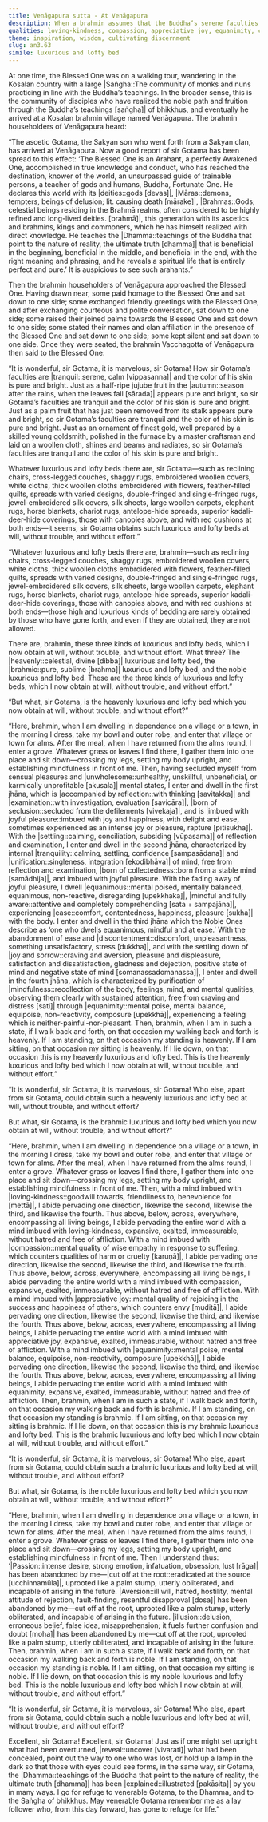 ```yaml
---
title: Venāgapura sutta - At Venāgapura
description: When a brahmin assumes that the Buddha’s serene faculties and radiant appearance must result from enjoying the finest worldly luxuries, the Buddha explains the true “luxurious and lofty beds” he attains—the heavenly bed, through abiding in the jhānas; the brahmic bed, through the boundless cultivation of loving-kindness, compassion, appreciative joy, and equanimity; and the noble bed, through the complete abandonment of passion, aversion, and illusion.
qualities: loving-kindness, compassion, appreciative joy, equanimity, collectedness, giving up, passion, aversion, illusion
theme: inspiration, wisdom, cultivating discernment
slug: an3.63
simile: luxurious and lofty bed
---
```


At one time, the Blessed One was on a walking tour, wandering in the Kosalan country with a large |Saṅgha::The community of monks and nuns practicing in line with the Buddha’s teachings. In the broader sense, this is the community of disciples who have realized the noble path and fruition through the Buddha’s teachings [saṅgha]| of bhikkhus, and eventually he arrived at a Kosalan brahmin village named Venāgapura. The brahmin householders of Venāgapura heard:

“The ascetic Gotama, the Sakyan son who went forth from a Sakyan clan, has arrived at Venāgapura. Now a good report of sir Gotama has been spread to this effect: ‘The Blessed One is an Arahant, a perfectly Awakened One, accomplished in true knowledge and conduct, who has reached the destination, knower of the world, an unsurpassed guide of trainable persons, a teacher of gods and humans, Buddha, Fortunate One. He declares this world with its |deities::gods [devas]|, |Māras::demons, tempters, beings of delusion; lit. causing death [mārake]|, |Brahmas::Gods; celestial beings residing in the Brahmā realms, often considered to be highly refined and long-lived deities. [brahmā]|, this generation with its ascetics and brahmins, kings and commoners, which he has himself realized with direct knowledge. He teaches the |Dhamma::teachings of the Buddha that point to the nature of reality, the ultimate truth [dhamma]| that is beneficial in the beginning, beneficial in the middle, and beneficial in the end, with the right meaning and phrasing, and he reveals a spiritual life that is entirely perfect and pure.’ It is auspicious to see such arahants.”

Then the brahmin householders of Venāgapura approached the Blessed One. Having drawn near, some paid homage to the Blessed One and sat down to one side; some exchanged friendly greetings with the Blessed One, and after exchanging courteous and polite conversation, sat down to one side; some raised their joined palms towards the Blessed One and sat down to one side; some stated their names and clan affiliation in the presence of the Blessed One and sat down to one side; some kept silent and sat down to one side. Once they were seated, the brahmin Vacchagotta of Venāgapura then said to the Blessed One:

“It is wonderful, sir Gotama, it is marvelous, sir Gotama! How sir Gotama’s faculties are |tranquil::serene, calm [vippasanna]| and the color of his skin is pure and bright. Just as a half-ripe jujube fruit in the |autumn::season after the rains, when the leaves fall [sārada]| appears pure and bright, so sir Gotama’s faculties are tranquil and the color of his skin is pure and bright. Just as a palm fruit that has just been removed from its stalk appears pure and bright, so sir Gotama’s faculties are tranquil and the color of his skin is pure and bright. Just as an ornament of finest gold, well prepared by a skilled young goldsmith, polished in the furnace by a master craftsman and laid on a woollen cloth, shines and beams and radiates, so sir Gotama’s faculties are tranquil and the color of his skin is pure and bright.

Whatever luxurious and lofty beds there are, sir Gotama—such as reclining chairs, cross-legged couches, shaggy rugs, embroidered woollen covers, white cloths, thick woollen cloths embroidered with flowers, feather-filled quilts, spreads with varied designs, double-fringed and single-fringed rugs, jewel-embroidered silk covers, silk sheets, large woollen carpets, elephant rugs, horse blankets, chariot rugs, antelope-hide spreads, superior kadali-deer-hide coverings, those with canopies above, and with red cushions at both ends—it seems, sir Gotama obtains such luxurious and lofty beds at will, without trouble, and without effort.”

“Whatever luxurious and lofty beds there are, brahmin—such as reclining chairs, cross-legged couches, shaggy rugs, embroidered woollen covers, white cloths, thick woollen cloths embroidered with flowers, feather-filled quilts, spreads with varied designs, double-fringed and single-fringed rugs, jewel-embroidered silk covers, silk sheets, large woollen carpets, elephant rugs, horse blankets, chariot rugs, antelope-hide spreads, superior kadali-deer-hide coverings, those with canopies above, and with red cushions at both ends—those high and luxurious kinds of bedding are rarely obtained by those who have gone forth, and even if they are obtained, they are not allowed.

There are, brahmin, these three kinds of luxurious and lofty beds, which I now obtain at will, without trouble, and without effort. What three? The |heavenly::celestial, divine [dibba]| luxurious and lofty bed, the |brahmic::pure, sublime [brahma]| luxurious and lofty bed, and the noble luxurious and lofty bed. These are the three kinds of luxurious and lofty beds, which I now obtain at will, without trouble, and without effort.”

“But what, sir Gotama, is the heavenly luxurious and lofty bed which you now obtain at will, without trouble, and without effort?”

“Here, brahmin, when I am dwelling in dependence on a village or a town, in the morning I dress, take my bowl and outer robe, and enter that village or town for alms. After the meal, when I have returned from the alms round, I enter a grove. Whatever grass or leaves I find there, I gather them into one place and sit down—crossing my legs, setting my body upright, and establishing mindfulness in front of me. Then, having secluded myself from sensual pleasures and |unwholesome::unhealthy, unskillful, unbeneficial, or karmically unprofitable [akusala]| mental states, I enter and dwell in the first jhāna, which is |accompanied by reflection::with thinking [savitakka]| and |examination::with investigation, evaluation [savicāra]|, |born of seclusion::secluded from the defilements [vivekaja]|, and is |imbued with joyful pleasure::imbued with joy and happiness, with delight and ease, sometimes experienced as an intense joy or pleasure, rapture [pītisukha]|. With the |settling::calming, conciliation, subsiding [vūpasama]| of reflection and examination, I enter and dwell in the second jhāna, characterized by internal |tranquility::calming, settling, confidence [sampasādana]| and |unification::singleness, integration [ekodibhāva]| of mind, free from reflection and examination, |born of collectedness::born from a stable mind [samādhija]|, and imbued with joyful pleasure. With the fading away of joyful pleasure, I dwell |equanimous::mental poised, mentally balanced, equanimous, non-reactive, disregarding [upekkhaka]|, |mindful and fully aware::attentive and completely comprehending [sata + sampajāna]|, experiencing |ease::comfort, contentedness, happiness, pleasure [sukha]| with the body. I enter and dwell in the third jhāna which the Noble Ones describe as ‘one who dwells equanimous, mindful and at ease.’ With the abandonment of ease and |discontentment::discomfort, unpleasantness, something unsatisfactory, stress [dukkha]|, and with the settling down of |joy and sorrow::craving and aversion, pleasure and displeasure, satisfaction and dissatisfaction, gladness and dejection, positive state of mind and negative state of mind [somanassadomanassa]|, I enter and dwell in the fourth jhāna, which is characterized by purification of |mindfulness::recollection of the body, feelings, mind, and mental qualities, observing them clearly with sustained attention, free from craving and distress [sati]| through |equanimity::mental poise, mental balance, equipoise, non-reactivity, composure [upekkhā]|, experiencing a feeling which is neither-painful-nor-pleasant. Then, brahmin, when I am in such a state, if I walk back and forth, on that occasion my walking back and forth is heavenly. If I am standing, on that occasion my standing is heavenly. If I am sitting, on that occasion my sitting is heavenly. If I lie down, on that occasion this is my heavenly luxurious and lofty bed. This is the heavenly luxurious and lofty bed which I now obtain at will, without trouble, and without effort.”

“It is wonderful, sir Gotama, it is marvelous, sir Gotama! Who else, apart from sir Gotama, could obtain such a heavenly luxurious and lofty bed at will, without trouble, and without effort?

But what, sir Gotama, is the brahmic luxurious and lofty bed which you now obtain at will, without trouble, and without effort?”

“Here, brahmin, when I am dwelling in dependence on a village or a town, in the morning I dress, take my bowl and outer robe, and enter that village or town for alms. After the meal, when I have returned from the alms round, I enter a grove. Whatever grass or leaves I find there, I gather them into one place and sit down—crossing my legs, setting my body upright, and establishing mindfulness in front of me. Then, with a mind imbued with |loving-kindness::goodwill towards, friendliness to, benevolence for [mettā]|, I abide pervading one direction, likewise the second, likewise the third, and likewise the fourth. Thus above, below, across, everywhere, encompassing all living beings, I abide pervading the entire world with a mind imbued with loving-kindness, expansive, exalted, immeasurable, without hatred and free of affliction. With a mind imbued with |compassion::mental quality of wise empathy in response to suffering, which counters qualities of harm or cruelty [karuṇā]|, <collapse>I abide pervading one direction, likewise the second, likewise the third, and likewise the fourth. Thus above, below, across, everywhere, encompassing all living beings, I abide pervading the entire world with a mind imbued with compassion, expansive, exalted, immeasurable, without hatred and free of affliction.</collapse> With a mind imbued with |appreciative joy::mental quality of rejoicing in the success and happiness of others, which counters envy [muditā]|, <collapse>I abide pervading one direction, likewise the second, likewise the third, and likewise the fourth. Thus above, below, across, everywhere, encompassing all living beings, I abide pervading the entire world with a mind imbued with appreciative joy, expansive, exalted, immeasurable, without hatred and free of affliction.</collapse> With a mind imbued with |equanimity::mental poise, mental balance, equipoise, non-reactivity, composure [upekkhā]|, I abide pervading one direction, likewise the second, likewise the third, and likewise the fourth. Thus above, below, across, everywhere, encompassing all living beings, I abide pervading the entire world with a mind imbued with equanimity, expansive, exalted, immeasurable, without hatred and free of affliction. Then, brahmin, when I am in such a state, if I walk back and forth, on that occasion my walking back and forth is brahmic. If I am standing, on that occasion my standing is brahmic. If I am sitting, on that occasion my sitting is brahmic. If I lie down, on that occasion this is my brahmic luxurious and lofty bed. This is the brahmic luxurious and lofty bed which I now obtain at will, without trouble, and without effort.”

“It is wonderful, sir Gotama, it is marvelous, sir Gotama! Who else, apart from sir Gotama, could obtain such a brahmic luxurious and lofty bed at will, without trouble, and without effort?

But what, sir Gotama, is the noble luxurious and lofty bed which you now obtain at will, without trouble, and without effort?”

“Here, brahmin, when I am dwelling in dependence on a village or a town, in the morning I dress, take my bowl and outer robe, and enter that village or town for alms. After the meal, when I have returned from the alms round, I enter a grove. Whatever grass or leaves I find there, I gather them into one place and sit down—crossing my legs, setting my body upright, and establishing mindfulness in front of me. Then I understand thus: ‘|Passion::intense desire, strong emotion, infatuation, obsession, lust [rāga]| has been abandoned by me—|cut off at the root::eradicated at the source [ucchinnamūla]|, uprooted like a palm stump, utterly obliterated, and incapable of arising in the future. |Aversion::ill will, hatred, hostility, mental attitude of rejection, fault-finding, resentful disapproval [dosa]| has been abandoned by me—cut off at the root, uprooted like a palm stump, utterly obliterated, and incapable of arising in the future. |illusion::delusion, erroneous belief, false idea, misapprehension; it fuels further confusion and doubt [moha]| has been abandoned by me—cut off at the root, uprooted like a palm stump, utterly obliterated, and incapable of arising in the future. Then, brahmin, when I am in such a state, if I walk back and forth, on that occasion my walking back and forth is noble. If I am standing, on that occasion my standing is noble. If I am sitting, on that occasion my sitting is noble. If I lie down, on that occasion this is my noble luxurious and lofty bed. This is the noble luxurious and lofty bed which I now obtain at will, without trouble, and without effort.”

“It is wonderful, sir Gotama, it is marvelous, sir Gotama! Who else, apart from sir Gotama, could obtain such a noble luxurious and lofty bed at will, without trouble, and without effort?

Excellent, sir Gotama! Excellent, sir Gotama! Just as if one might set upright what had been overturned, |reveal::uncover [vivarati]| what had been concealed, point out the way to one who was lost, or hold up a lamp in the dark so that those with eyes could see forms, in the same way, sir Gotama, the |Dhamma::teachings of the Buddha that point to the nature of reality, the ultimate truth [dhamma]| has been |explained::illustrated [pakāsita]| by you in many ways. I go for refuge to venerable Gotama, to the Dhamma, and to the Saṅgha of bhikkhus. May venerable Gotama remember me as a lay follower who, from this day forward, has gone to refuge for life.”
